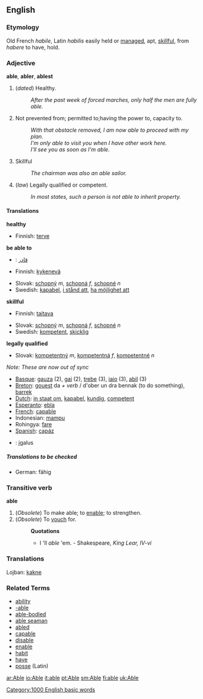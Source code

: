 ==English==

===Etymology===
Old French ''habile'', Latin ''habilis'' easily held or [[manage]]d, apt, [[skillful]], from ''habere'' to have, hold.

===Adjective===
'''able''', '''abler''', '''ablest'''

# (''dated'') Healthy.
#: ''After the past week of forced marches, only half the men are fully able.''
# Not prevented from; permitted to;having the power to, capacity to.
#: ''With that obstacle removed, I am now able to proceed with my plan.''
#: ''I'm only able to visit you when I have other work here.''
#: ''I'll see you as soon as I'm able.''
# Skillful
#: ''The chairman was also an able sailor.''
# (''law'') Legally qualified or competent.
#: ''In most states, such a person is not able to inherit property.''


====Translations====
<!--DefA-->'''healthy'''
{{top}}
<!--languages from A to I go here-->
*Finnish: [[terve]]
{{mid}}
<!--languages from J to Z go here-->
{{bottom}}

<!--DefB-->'''be able to'''
{{top}}
<!--languages from A to I go here-->
*{{ar}}: [[قادر]]
*Finnish: [[kykenevä]]
{{mid}}
<!--languages from J to Z go here-->
*Slovak: [[schopný]] ''m'', [[schopná]] ''f'', [[schopné]] ''n''
*Swedish: [[kapabel]], [[i stånd att]], [[ha möjlighet att]]
{{bottom}}

<!--DefC-->'''skillful'''
{{top}}
<!--languages from A to I go here-->
*Finnish: [[taitava]]
{{mid}}
<!--languages from J to Z go here-->
*Slovak: [[schopný]] ''m'', [[schopná]] ''f'', [[schopné]] ''n''
*Swedish: [[kompetent]], [[skicklig]]
{{bottom}}

<!--DefD-->'''legally qualified'''
{{top}}
<!--languages from A to I go here-->
{{mid}}
<!--languages from J to Z go here-->
*Slovak: [[kompetentný]] ''m'', [[kompetentná]] ''f'', [[kompetentné]] ''n''

{{bottom}}

''Note: These are now out of sync''

*[[Basque]]: [[gauza]] (2), [[gai]] (2), [[trebe                             ]] (3), [[iaio]] (3), [[abil]] (3)
*[[Breton]]: [[gouest]] da ''+ verb'' / d'ober un dra bennak (to do something), [[barrek]]
*[[Dutch]]: [[in staat om]], [[kapabel]], [[kundig]], [[competent]]
*[[Esperanto]]: [[ebla]]
*[[French]]: [[capable]]
*Indonesian: [[mampu]]
*Rohingya: [[fare]]
*[[Spanish]]: [[capáz]]
* {{lt}}: įgalus

=====Translations to be checked=====
<!--Remove this section once all of the translations below have been moved into the tables above.-->
{{checktrans}}
*German: fähig

===Transitive verb===
'''able'''

# (''Obsolete'') To make able; to [[enable]]; to strengthen.
# (''Obsolete'') To [[vouch]] for.
#:'''Quotations'''
#:*I 'll ''able'' 'em. - Shakespeare, ''King Lear, IV-vi''

===Translations===

Lojban: [[kakne]]

===Related Terms===
*[[ability]]
*[[-able]]
*[[able-bodied]]
*[[able seaman]]
*[[abled]]
*[[capable]]
*[[disable]]
*[[enable]]
*[[habit]]
*[[have]]
*[[posse]] (Latin)

[[Category:1000 English basic words]]

[[ar:Able]]
[[io:Able]]
[[it:able]]
[[pt:Able]]
[[sm:Able]]
[[fi:able]]
[[uk:Able]]